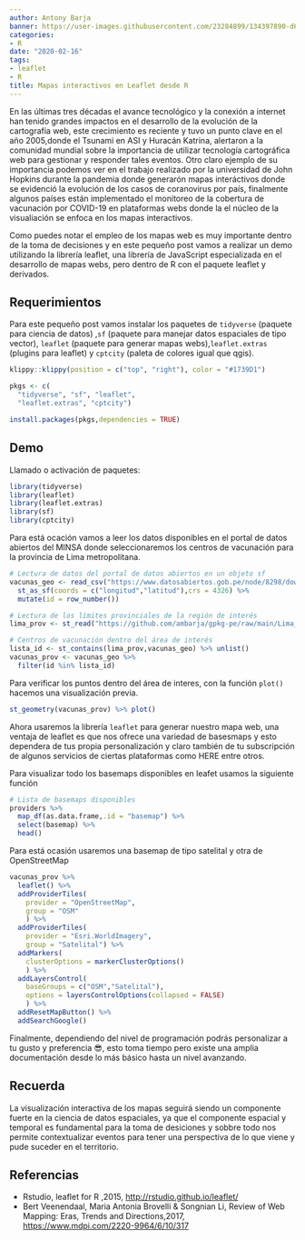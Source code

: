 ```yaml
---
author: Antony Barja
banner: https://user-images.githubusercontent.com/23284899/134397890-d637ce41-5eb8-48de-b03f-31255a218b55.png
categories:
- R
date: "2020-02-16"
tags:
- leaflet
- R 
title: Mapas interactivos en Leaflet desde R 
---
```


En las últimas tres décadas el avance tecnológico y la conexión a internet han tenido grandes impactos en el desarrollo de la evolución de la cartografía web, este crecimiento es reciente y tuvo un punto clave en el año 2005,donde el Tsunami en ASI y Huracán Katrina, alertaron a la comunidad mundial sobre la importancia de utilizar tecnología cartográfica web para gestionar y responder tales eventos. Otro claro ejemplo de su importancia podemos ver en el trabajo realizado por la universidad de John Hopkins durante la pandemia donde generarón mapas interáctivos donde se evidenció la evolución de los casos de coranovirus por país, finalmente algunos países están implementado el monitoreo de la cobertura de vacunación por COVID-19 en plataformas webs donde la el núcleo de la visualiación se enfoca en los mapas interactivos.

Como puedes notar el empleo de los mapas web es muy importante dentro de la toma de decisiones y en este pequeño post vamos a realizar un demo utilizando la librería leaflet, una librería de JavaScript especializada en el desarrollo de mapas webs, pero dentro de R con el paquete leaflet y derivados.

## Requerimientos

Para este pequeño post vamos instalar los paquetes de `tidyverse` (paquete para ciencia de datos) ,`sf` (paquete para manejar datos espaciales de tipo vector), `leaflet` (paquete para generar mapas webs),`leaflet.extras` (plugins para leaflet) y `cptcity` (paleta de colores igual que qgis).

```r
klippy::klippy(position = c("top", "right"), color = "#1739D1")
```

```r
pkgs <- c(
  "tidyverse", "sf", "leaflet",
  "leaflet.extras", "cptcity")

install.packages(pkgs,dependencies = TRUE)

```

## Demo

Llamado o activación de paquetes:

```r
library(tidyverse)
library(leaflet)
library(leaflet.extras)
library(sf)
library(cptcity)
```

Para está ocación vamos a leer los datos disponibles en el portal de datos abiertos del MINSA donde seleccionaremos los centros de vacunación para la provincia de Lima metropolitana.

```r

# Lectura de datos del portal de datos abiertos en un objeto sf
vacunas_geo <- read_csv("https://www.datosabiertos.gob.pe/node/8298/download") %>% 
  st_as_sf(coords = c("longitud","latitud"),crs = 4326) %>% 
  mutate(id = row_number())

```

```r
# Lectura de los límites provinciales de la región de interés
lima_prov <- st_read("https://github.com/ambarja/gpkg-pe/raw/main/Lima_provincia.gpkg")

```

```r
# Centros de vacunación dentro del área de interés
lista_id <- st_contains(lima_prov,vacunas_geo) %>% unlist()
vacunas_prov <- vacunas_geo %>% 
  filter(id %in% lista_id)

```

Para verificar los puntos dentro del área de interes, con la función `plot()` hacemos una visualización previa.

```r
st_geometry(vacunas_prov) %>% plot()
```

Ahora usaremos la librería `leaflet` para generar nuestro mapa web, una ventaja de leaflet es que nos ofrece una variedad de basesmaps y esto dependera de tus propia personalización y claro también de tu subscripción de algunos servicios de ciertas plataformas como HERE entre otros.

Para visualizar todo los basemaps disponibles en leafet usamos la siguiente función

```r
# Lista de basemaps disponibles
providers %>%
  map_df(as.data.frame,.id = "basemap") %>% 
  select(basemap) %>% 
  head()
```

Para está ocasión usaremos una basemap de tipo satelital y otra de OpenStreetMap

```r
vacunas_prov %>% 
  leaflet() %>% 
  addProviderTiles(
    provider = "OpenStreetMap",
    group = "OSM"
    ) %>% 
  addProviderTiles(
    provider = "Esri.WorldImagery",
    group = "Satelital") %>% 
  addMarkers(
    clusterOptions = markerClusterOptions()
    ) %>% 
  addLayersControl(
    baseGroups = c("OSM","Satelital"),
    options = layersControlOptions(collapsed = FALSE)
    ) %>% 
  addResetMapButton() %>% 
  addSearchGoogle()
```

Finalmente, dependiendo del nivel de programación podrás personalizar a tu gusto y preferencia 😎, esto toma tiempo pero existe una amplia documentación desde lo más básico hasta un nivel avanzando.

## Recuerda

La visualización interactiva de los mapas seguirá siendo un componente fuerte en la ciencia de datos espaciales, ya que el componente espacial y temporal es fundamental para la toma de desiciones y sobbre todo nos permite contextualizar eventos para tener una perspectiva de lo que viene y pude suceder en el territorio.

## Referencias

-   Rstudio, leaflet for R ,2015, <http://rstudio.github.io/leaflet/>
-   Bert Veenendaal, Maria Antonia Brovelli & Songnian Li, Review of Web Mapping: Eras, Trends and Directions,2017, <https://www.mdpi.com/2220-9964/6/10/317>
